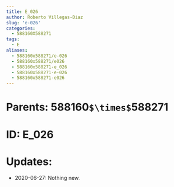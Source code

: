 ```yaml
---
title: E_026
author: Roberto Villegas-Diaz
slug: 'e-026'
categories:
  - 588160X588271
tags:
  - E
aliases:
  - 588160x588271/e-026
  - 588160x588271/e026
  - 588160x588271-e_026
  - 588160x588271-e-026
  - 588160x588271-e026
---
```


# **Parents**: 588160`$\times$`588271
# **ID**: E_026
# **Updates**: 
 - 2020-06-27: Nothing new.
